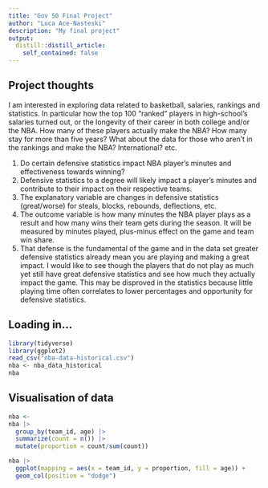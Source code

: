 ```yaml
---
title: "Gov 50 Final Project"
author: "Luca Ace-Nasteski"
description: "My final project"
output:
  distill::distill_article:
    self_contained: false
---
```




## Project thoughts

I am interested in exploring data related to basketball, salaries, rankings and statistics. In particular how the top 100 "ranked" players in high-school's salaries turned out, or the longevity of their career in both college and/or the NBA. How many of these players actually make the NBA? How many stay for more than five years? What about the data for those who aren't in the rankings and make the NBA? International? etc.

1. Do certain defensive statistics impact NBA player's minutes and effectiveness towards winning?
2. Defensive statistics to a degree will likely impact a player's minutes and contribute to their impact on their respective teams.
3. The explanatory variable are changes in defensive statistics (great/worse) for steals, blocks, rebounds, deflections, etc.
4. The outcome variable is how many minutes the NBA player plays as a result and how many wins their team gets during the season. It will be measured by minutes played, plus-minus effect on the game and team win share.
5. That defense is the fundamental of the game and in the data set greater defensive statistics already mean you are playing and making a great impact. I would like to see though the players that do not play as much yet still have great defensive statistics and see how much they actually impact the game. This may be disproved in the statistics because little playing time often correlates to lower percentages and opportunity for defensive statistics.

## Loading in... 

```r
library(tidyverse)
library(ggplot2)
read_csv("nba-data-historical.csv")
nba <- nba_data_historical
nba
```

## Visualisation of data

```r
nba <-
nba |>
  group_by(team_id, age) |>
  summarize(count = n()) |>
  mutate(proportion = count/sum(count))

nba |>
  ggplot(mapping = aes(x = team_id, y = proportion, fill = age)) + 
  geom_col(position = "dodge") 

```



